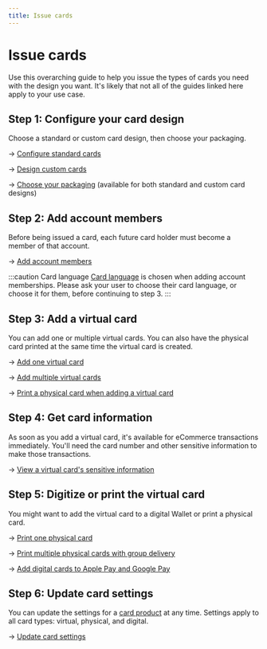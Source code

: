 ```yaml
---
title: Issue cards 
---
```


# Issue cards

Use this overarching guide to help you issue the types of cards you need with the design you want.
It's likely that not all of the guides linked here apply to your use case.

## Step 1: Configure your card design

Choose a standard or custom card design, then choose your packaging.

→ [Configure standard cards](../design/guide-standard.mdx)

→ [Design custom cards](../design/guide-custom.mdx)

→ [Choose your packaging](../design/index.mdx#packaging) (available for both standard and custom card designs)

## Step 2: Add account members

Before being issued a card, each future card holder must become a member of that account.

→ [Add account members](https://docs.swan.io/guide/give-access-to-your-account)

:::caution Card language
[Card language](../index.mdx#language) is chosen when adding account memberships.
Please ask your user to choose their card language, or choose it for them, before continuing to step 3.
:::

## Step 3: Add a virtual card

You can add one or multiple virtual cards.
You can also have the physical card printed at the same time the virtual card is created.

→ [Add one virtual card](../virtual/guide-add.mdx#add-one)

→ [Add multiple virtual cards](../virtual/guide-add.mdx#add-multiple)

→ [Print a physical card when adding a virtual card](../virtual/guide-add.mdx#print-with-virtual)

## Step 4: Get card information

As soon as you add a virtual card, it's available for eCommerce transactions immediately.
You'll need the card number and other sensitive information to make those transactions.

→ [View a virtual card's sensitive information](../virtual/guide-view-info.mdx)

## Step 5: Digitize or print the virtual card

You might want to add the virtual card to a digital Wallet or print a physical card.

→ [Print one physical card](../physical/guide-print.mdx#print-one)

→ [Print multiple physical cards with group delivery](../physical/guide-print.mdx#print-group)

→ [Add digital cards to Apple Pay and Google Pay](../digital/guide-add.mdx)

## Step 6: Update card settings

You can update the settings for a [card product](../index.mdx#card-product) at any time.
Settings apply to all card types: virtual, physical, and digital.

→ [Update card settings](../overview/guide-update.mdx)
